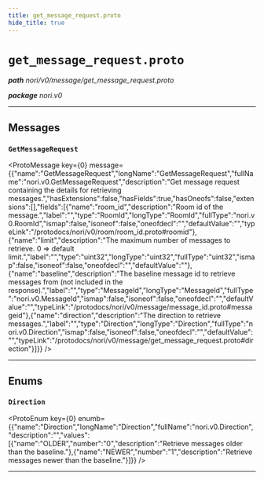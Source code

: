 ```yaml
---
title: get_message_request.proto
hide_title: true
---
```



# `get_message_request.proto`
_**path** nori/v0/message/get_message_request.proto_

_**package** nori.v0_



---

## Messages


### `GetMessageRequest`
<ProtoMessage key={0} message={{"name":"GetMessageRequest","longName":"GetMessageRequest","fullName":"nori.v0.GetMessageRequest","description":"Get message request containing the details for retrieving messages.","hasExtensions":false,"hasFields":true,"hasOneofs":false,"extensions":[],"fields":[{"name":"room_id","description":"Room id of the message.","label":"","type":"RoomId","longType":"RoomId","fullType":"nori.v0.RoomId","ismap":false,"isoneof":false,"oneofdecl":"","defaultValue":"","typeLink":"/protodocs/nori/v0/room/room_id.proto#roomid"},{"name":"limit","description":"The maximum number of messages to retrieve. 0 => default limit.","label":"","type":"uint32","longType":"uint32","fullType":"uint32","ismap":false,"isoneof":false,"oneofdecl":"","defaultValue":""},{"name":"baseline","description":"The baseline message id to retrieve messages from (not included in the response).","label":"","type":"MessageId","longType":"MessageId","fullType":"nori.v0.MessageId","ismap":false,"isoneof":false,"oneofdecl":"","defaultValue":"","typeLink":"/protodocs/nori/v0/message/message_id.proto#messageid"},{"name":"direction","description":"The direction to retrieve messages.","label":"","type":"Direction","longType":"Direction","fullType":"nori.v0.Direction","ismap":false,"isoneof":false,"oneofdecl":"","defaultValue":"","typeLink":"/protodocs/nori/v0/message/get_message_request.proto#direction"}]}} />

---
## Enums


### `Direction`
<ProtoEnum key={0} enumb={{"name":"Direction","longName":"Direction","fullName":"nori.v0.Direction","description":"","values":[{"name":"OLDER","number":"0","description":"Retrieve messages older than the baseline."},{"name":"NEWER","number":"1","description":"Retrieve messages newer than the baseline."}]}} />

---


  